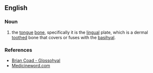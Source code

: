 {{wikipedia}}
==English==

===Noun===
{{en-noun}}

# {{context|anatomy|of fish}} the [[tongue]] [[bone]], specifically it is the [[lingual]] plate, which is a dermal [[tooth]]ed bone that covers or fuses with the [[basihyal]].

===References===
*[http://www.briancoad.com/Dictionary/G.htm Brian Coad - Glossohyal]
*[http://www.medicineword.com/glossohyal.shtml Medicineword.com]